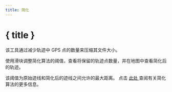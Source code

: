 ```yaml
---
title: 简化
---
```


<script>
</script>

# <Filter size="24" class="inline-block" style="margin-bottom: 5px" /> { title }

该工具通过减少轨迹中 GPS 点的数量来压缩其文件大小。

使用滑块调整简化算法的阈值，查看将保留的轨迹点数量，并在地图中查看简化后的轨迹。

<div class="flex flex-row justify-center">
    <Reduce class="text-foreground p-3 border rounded-md shadow-lg" />
</div>

<DocsNote>

该阈值为原始迹线和简化后的迹线之间允许的最大距离。
点击 <a href="https://en.wikipedia.org/wiki/Ramer%E2%80%93Douglas%E2%80%93Peucker_algorithm" target="_blank"> 此处 </a> 查阅有关简化算法的更多信息。

</DocsNote>

